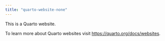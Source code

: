 ```yaml
---
title: "quarto-website-none"
---
```


This is a Quarto website.

To learn more about Quarto websites visit <https://quarto.org/docs/websites>.
